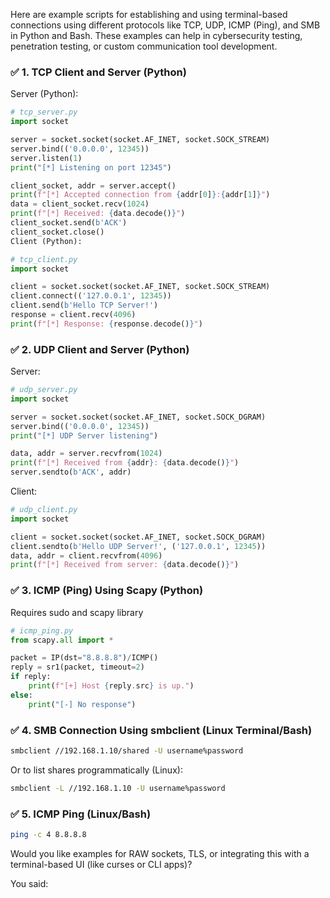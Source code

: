 Here are example scripts for establishing and using terminal-based connections using different protocols like TCP, UDP, ICMP (Ping), and SMB in Python and Bash. These examples can help in cybersecurity testing, penetration testing, or custom communication tool development.

### ✅ 1. TCP Client and Server (Python)
Server (Python):
```python
# tcp_server.py
import socket

server = socket.socket(socket.AF_INET, socket.SOCK_STREAM)
server.bind(('0.0.0.0', 12345))
server.listen(1)
print("[*] Listening on port 12345")

client_socket, addr = server.accept()
print(f"[*] Accepted connection from {addr[0]}:{addr[1]}")
data = client_socket.recv(1024)
print(f"[*] Received: {data.decode()}")
client_socket.send(b'ACK')
client_socket.close()
Client (Python):
```
```python
# tcp_client.py
import socket

client = socket.socket(socket.AF_INET, socket.SOCK_STREAM)
client.connect(('127.0.0.1', 12345))
client.send(b'Hello TCP Server!')
response = client.recv(4096)
print(f"[*] Response: {response.decode()}")
```
### ✅ 2. UDP Client and Server (Python)
Server:
```python
# udp_server.py
import socket

server = socket.socket(socket.AF_INET, socket.SOCK_DGRAM)
server.bind(('0.0.0.0', 12345))
print("[*] UDP Server listening")

data, addr = server.recvfrom(1024)
print(f"[*] Received from {addr}: {data.decode()}")
server.sendto(b'ACK', addr)
```
Client:
```python
# udp_client.py
import socket

client = socket.socket(socket.AF_INET, socket.SOCK_DGRAM)
client.sendto(b'Hello UDP Server!', ('127.0.0.1', 12345))
data, addr = client.recvfrom(4096)
print(f"[*] Received from server: {data.decode()}")
```
### ✅ 3. ICMP (Ping) Using Scapy (Python)
Requires sudo and scapy library

```python
# icmp_ping.py
from scapy.all import *

packet = IP(dst="8.8.8.8")/ICMP()
reply = sr1(packet, timeout=2)
if reply:
    print(f"[+] Host {reply.src} is up.")
else:
    print("[-] No response")
```
### ✅ 4. SMB Connection Using smbclient (Linux Terminal/Bash)
```bash
smbclient //192.168.1.10/shared -U username%password
```
Or to list shares programmatically (Linux):

```bash
smbclient -L //192.168.1.10 -U username%password
```
### ✅ 5. ICMP Ping (Linux/Bash)
```bash
ping -c 4 8.8.8.8
```
Would you like examples for RAW sockets, TLS, or integrating this with a terminal-based UI (like curses or CLI apps)?







You said:
